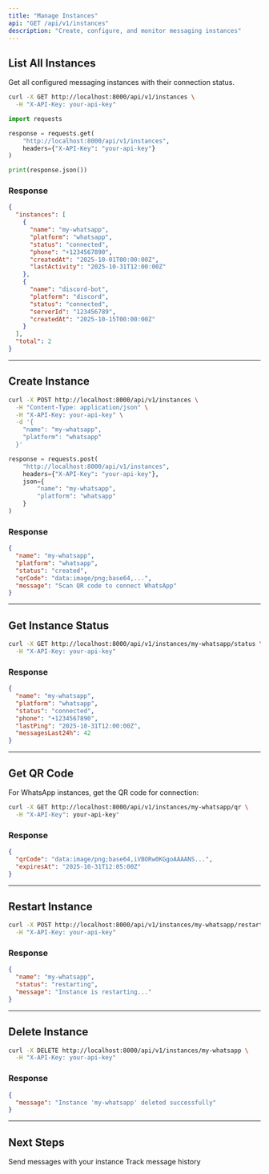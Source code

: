 ```yaml
---
title: "Manage Instances"
api: "GET /api/v1/instances"
description: "Create, configure, and monitor messaging instances"
---
```


## List All Instances

Get all configured messaging instances with their connection status.

<CodeGroup>

```bash cURL
curl -X GET http://localhost:8000/api/v1/instances \
  -H "X-API-Key: your-api-key"
```

```python Python
import requests

response = requests.get(
    "http://localhost:8000/api/v1/instances",
    headers={"X-API-Key": "your-api-key"}
)

print(response.json())
```

</CodeGroup>

### Response

```json 200 Success
{
  "instances": [
    {
      "name": "my-whatsapp",
      "platform": "whatsapp",
      "status": "connected",
      "phone": "+1234567890",
      "createdAt": "2025-10-01T00:00:00Z",
      "lastActivity": "2025-10-31T12:00:00Z"
    },
    {
      "name": "discord-bot",
      "platform": "discord",
      "status": "connected",
      "serverId": "123456789",
      "createdAt": "2025-10-15T00:00:00Z"
    }
  ],
  "total": 2
}
```

---

## Create Instance

<CodeGroup>

```bash cURL
curl -X POST http://localhost:8000/api/v1/instances \
  -H "Content-Type: application/json" \
  -H "X-API-Key: your-api-key" \
  -d '{
    "name": "my-whatsapp",
    "platform": "whatsapp"
  }'
```

```python Python
response = requests.post(
    "http://localhost:8000/api/v1/instances",
    headers={"X-API-Key": "your-api-key"},
    json={
        "name": "my-whatsapp",
        "platform": "whatsapp"
    }
)
```

</CodeGroup>

### Response

```json 201 Created
{
  "name": "my-whatsapp",
  "platform": "whatsapp",
  "status": "created",
  "qrCode": "data:image/png;base64,...",
  "message": "Scan QR code to connect WhatsApp"
}
```

---

## Get Instance Status

<CodeGroup>

```bash cURL
curl -X GET http://localhost:8000/api/v1/instances/my-whatsapp/status \
  -H "X-API-Key: your-api-key"
```

</CodeGroup>

### Response

```json 200 Success
{
  "name": "my-whatsapp",
  "platform": "whatsapp",
  "status": "connected",
  "phone": "+1234567890",
  "lastPing": "2025-10-31T12:00:00Z",
  "messagesLast24h": 42
}
```

---

## Get QR Code

For WhatsApp instances, get the QR code for connection:

<CodeGroup>

```bash cURL
curl -X GET http://localhost:8000/api/v1/instances/my-whatsapp/qr \
  -H "X-API-Key": your-api-key"
```

</CodeGroup>

### Response

```json 200 Success
{
  "qrCode": "data:image/png;base64,iVBORw0KGgoAAAANS...",
  "expiresAt": "2025-10-31T12:05:00Z"
}
```

---

## Restart Instance

<CodeGroup>

```bash cURL
curl -X POST http://localhost:8000/api/v1/instances/my-whatsapp/restart \
  -H "X-API-Key: your-api-key"
```

</CodeGroup>

### Response

```json 200 Success
{
  "name": "my-whatsapp",
  "status": "restarting",
  "message": "Instance is restarting..."
}
```

---

## Delete Instance

<CodeGroup>

```bash cURL
curl -X DELETE http://localhost:8000/api/v1/instances/my-whatsapp \
  -H "X-API-Key: your-api-key"
```

</CodeGroup>

### Response

```json 200 Success
{
  "message": "Instance 'my-whatsapp' deleted successfully"
}
```

---

## Next Steps

<CardGroup cols={2}>
  <Card title="Send Message" icon="paper-plane" href="/omni/api/send-message">
    Send messages with your instance
  </Card>

  <Card title="Message Traces" icon="chart-line" href="/omni/api/traces">
    Track message history
  </Card>
</CardGroup>
